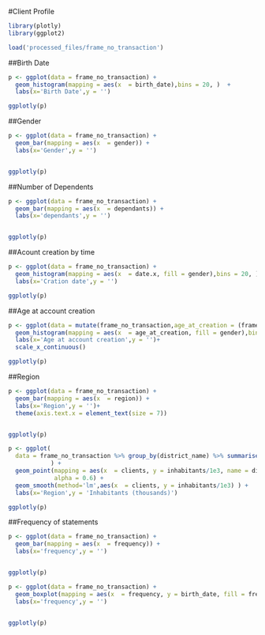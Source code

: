 #Client Profile

```r

library(plotly)
library(ggplot2)

load('processed_files/frame_no_transaction')

```

##Birth Date
```r


p <- ggplot(data = frame_no_transaction) +
  geom_histogram(mapping = aes(x  = birth_date),bins = 20, )  +
  labs(x='Birth Date',y = '')

ggplotly(p)


```
##Gender
```r

p <- ggplot(data = frame_no_transaction) +
  geom_bar(mapping = aes(x  = gender)) +
  labs(x='Gender',y = '')


ggplotly(p)
```

##Number of Dependents
```r

p <- ggplot(data = frame_no_transaction) +
  geom_bar(mapping = aes(x  = dependants)) +
  labs(x='dependants',y = '')


ggplotly(p)
```

##Acount creation by time
```r


p <- ggplot(data = frame_no_transaction) +
  geom_histogram(mapping = aes(x  = date.x, fill = gender),bins = 20, )  +
  labs(x='Cration date',y = '')

ggplotly(p)


```

##Age at account creation
```r




p <- ggplot(data = mutate(frame_no_transaction,age_at_creation = (frame_no_transaction$date.x - frame_no_transaction$birth_date) / 365)) +
  geom_histogram(mapping = aes(x  = age_at_creation, fill = gender),bins = 10 )  +
  labs(x='Age at account creation',y = '')+
  scale_x_continuous()

ggplotly(p)


```

##Region
```r

p <- ggplot(data = frame_no_transaction) +
  geom_bar(mapping = aes(x  = region)) +
  labs(x='Region',y = '')+
  theme(axis.text.x = element_text(size = 7))


ggplotly(p)
```



```r

p <- ggplot(
  data = frame_no_transaction %>% group_by(district_name) %>% summarise(clients = n(), inhabitants = mean(inhabitants), ratio_urban = mean(`ratio of urban inhabitants`), region = first(region)) %>% dplyr::filter(district_name !='Hl.m. Praha')
            ) +
  geom_point(mapping = aes(x  = clients, y = inhabitants/1e3, name = district_name, size = ratio_urban, fill = region ),
             alpha = 0.6) + 
  geom_smooth(method='lm',aes(x  = clients, y = inhabitants/1e3) ) +
  labs(x='Region',y = 'Inhabitants (thousands)')

ggplotly(p)
```





##Frequency of statements
```r

p <- ggplot(data = frame_no_transaction) +
  geom_bar(mapping = aes(x  = frequency)) +
  labs(x='frequency',y = '')


ggplotly(p)

```

```r

p <- ggplot(data = frame_no_transaction) +
  geom_boxplot(mapping = aes(x  = frequency, y = birth_date, fill = frequency)) +
  labs(x='frequency',y = '')


ggplotly(p)

```












